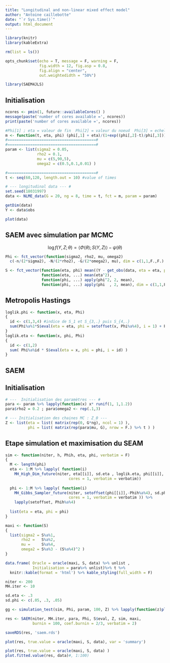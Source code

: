 ```yaml
---
title: "Longitudinal and non-linear mixed effect model"
author: "Antoine caillebotte"
date: "`r Sys.time()`"
output: html_document
---
```


<style type="text/css">
.main-container {
  max-width: 1000px;
  margin-left: auto;
  margin-right: auto;
}
</style>
  
```r
library(knitr)
library(kableExtra)

rm(list = ls())

opts_chunk$set(echo = T, message = F, warning = F,
               fig.width = 12, fig.asp = 0.8,
               fig.align = "center",
               out.weightedidth = "50%")

library(SAEM4JLS)
```

## Initialisation

```r
ncores <- pmin(1, future::availableCores() )
message(paste('number of cores available =', ncores))
print(paste('number of cores available =', ncores))
```

```r
#Phi[1] ; eta = valeur de fin  Phi[2] = valeur du noeud  Phi[3] = echelle
m <- function(t, eta, phi) (phi[,1] + eta)/(1+exp((phi[,2]-t)/phi[,3]))
#=======================================#
#=======================================#
param <- list(sigma2 = 0.05,
              rho2 = 0.1,
              mu = c(5,90,5),
              omega2 = c(0.5,0.1,0.01) )

#=======================================#
t <- seq(60,120, length.out = 10) #value of times

# --- longitudinal data --- #
set.seed(18031997)
data <- NLME_data(G = 20, ng = 8, time = t, fct = m, param = param)

getDim(data)
Y <- data$obs
```

```r
plot(data) 
```

## SAEM avec simulation par MCMC
$$\log f(Y, Z ; \theta) = \langle \Phi(\theta) ; S(Y,Z) \rangle - \psi(\theta)$$

```r
Phi <- fct_vector(function(sigma2, rho2, mu, omega2) 
  c(-n/(2*sigma2), -N/(2*rho2), -G/(2*omega2), mu), dim = c(1,1,F.,F.) )$eval

S <- fct_vector(function(eta, phi) mean((Y - get_obs(data, eta = eta, phi = phi) )^2 ),
                function(eta, ...) mean(eta^2),
                function(phi, ...) apply(phi^2, 2, mean),
                function(phi, ...) apply(phi  , 2, mean), dim = c(1,1,F.,F.) )
```

## Metropolis Hastings

```r
loglik.phi <- function(x, eta, Phi)
{
  id <- c(1,3,4) #indice de S_1 et S_{3,.} puis S_{4,.}
  sum(Phi%a%1*S$eval(eta = eta, phi = setoffset(x, Phi%a%4), i = 1) + Phi%a%3 * S$eval(phi = x, i = 3) )
}
loglik.eta <- function(x, phi, Phi) 
{ 
  id <- c(1,2)
  sum( Phi%a%id * S$eval(eta = x, phi = phi, i = id) )
}
```

## SAEM
## Initialisation
```r
# ---  Initialisation des paramètres --- #
para <- param %>% lapply(function(x) x* runif(1, 1,1.2))
para$rho2 = 0.2 ; para$omega2 <- rep(.1,3)

# --- Initialisation des chaines MC : Z_0 ---
Z <- list(eta = list( matrix(rep(0, G*ng), ncol = 1) ),
          phi = list( matrix(rep(para$mu, G), nrow = F.) %>% t ) )
```

## Etape simulation et maximisation du SEAM

```r
sim <- function(niter, h, Phih, eta, phi, verbatim = F)
{
  M <- length(phi)
  eta <- 1:M %>% lapply( function(i)
    MH_High_Dim_future(niter, eta[[i]], sd.eta , loglik.eta, phi[[i]], Phih, 
                            cores = 1, verbatim = verbatim))
  
  phi <- 1:M %>% lapply( function(i)
    MH_Gibbs_Sampler_future(niter, setoffset(phi[[i]],-Phih%a%4), sd.phi, loglik.phi, eta[[i]], Phih, 
                            cores = 1, verbatim = verbatim )) %>%
    lapply(setoffset, Phih%a%4)
  
  list(eta = eta, phi = phi)
}

maxi <- function(S)
{
  list(sigma2 = S%a%1,
       rho2 =   S%a%2,
       mu =     S%a%4,
       omega2 = S%a%3 - (S%a%4)^2 )
}
```

```r
data.frame( Oracle = oracle(maxi, S, data) %>% unlist ,
            Initialisation = para%>% unlist)%>% t %>% 
  knitr::kable(format = 'html') %>% kable_styling(full_width = F)
```

```r
niter <- 200
MH.iter <- 10

sd.eta <- .3
sd.phi <- c(.05, .3, .05)

gg <- simulation_test(sim, Phi, param, 100, Z) %>% lapply(function(z)plot(z[[1]], nrow = 2))

res <- SAEM(niter, MH.iter, para, Phi, S$eval, Z, sim, maxi,
            burnin = 100, coef.burnin = 2/3, verbatim = 2)

saveRDS(res, 'saem.rds')
```

```r
plot(res, true.value = oracle(maxi, S, data), var = 'summary')
```

```r
plot(res, true.value = oracle(maxi, S, data) )
plot.fitted.value(res, data)#, 1:100)
```



